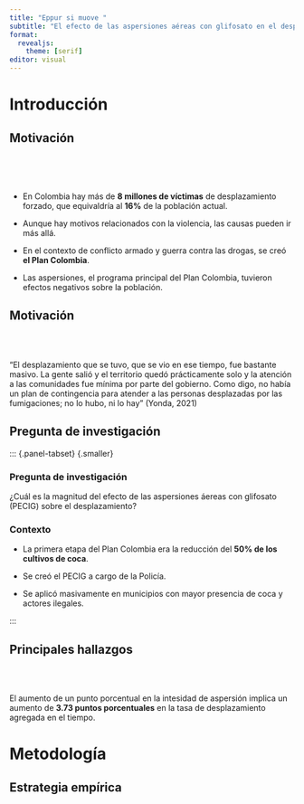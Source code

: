 ```yaml
---
title: "Eppur si muove "
subtitle: "El efecto de las aspersiones aéreas con glifosato en el desplazamiento forzado en Colombia"
format:
  revealjs: 
    theme: [serif]
editor: visual
---
```


# Introducción

## Motivación {.smaller}

\
\
\

-   En Colombia hay más de **8 millones de víctimas** de desplazamiento forzado,  que equivaldría al **16%** de la población actual.
\

-   Aunque hay motivos relacionados con la violencia, las causas pueden ir más allá.
\

-   En el contexto de conflicto armado y guerra contra las drogas, se creó **el Plan Colombia**.
\

- Las aspersiones, el programa principal del Plan Colombia, tuvieron efectos negativos sobre la población.


## Motivación 

\
\

“El desplazamiento que se tuvo, que se vio en ese tiempo, fue bastante masivo. La gente salió y el territorio quedó prácticamente solo y la atención a las comunidades fue mínima por parte del gobierno. Como digo, no había un plan de contingencia para atender a las personas desplazadas por las fumigaciones; no lo hubo, ni lo hay” (Yonda, 2021)


## Pregunta de investigación

::: {.panel-tabset} {.smaller}

### Pregunta de investigación

¿Cuál es la magnitud del efecto de las aspersiones áereas con glifosato (PECIG) sobre el desplazamiento?

### Contexto {.smaller}

-   La primera etapa del Plan Colombia era la reducción del **50% de los cultivos de coca**. 
\

-   Se creó el PECIG a cargo de la Policía. 
\

-   Se aplicó masivamente en municipios con mayor presencia de coca y
actores ilegales. 


:::


## Principales hallazgos

\
\

El aumento de un punto porcentual en la intesidad de aspersión implica un aumento de **3.73 puntos porcentuales** en la tasa de desplazamiento agregada en el tiempo. 

# Metodología

## Estrategia empírica {.smaller}


